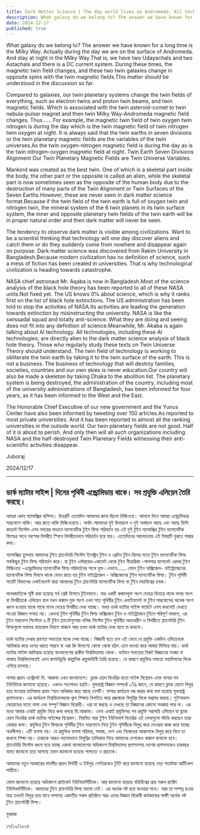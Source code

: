 ```yaml
---
title: Dark Matter Science | The day world lives on Andromeda. All technology creates aliens.
description: What galaxy do we belong to? The answer we have known for a long time is the Milky Way. Actually during the day we are on the surface of Andromeda. And stay at night in the Milky Way.That is, we have two Udayachals and two Astachals and there is a DC current system.
date: 2024-12-17
published: true
---
```


What galaxy do we belong to? The answer we have known for a long time is the Milky Way. Actually during the day we are on the surface of Andromeda. And stay at night in the Milky Way.That is, we have two Udayachals and two Astachals and there is a DC current system. During these times, the magnetic twin field changes, and these two twin galaxies change in opposite spins with the twin magnetic fields.This matter should be understood in the discussion so far.

Compared to galaxies, our twin planetary systems change the twin fields of everything, such as electron twins and proton twin beams, and twin magnetic fields. Which is associated with the twin asteroid-comet to twin nebula-pulsar magnet and then twin Milky Way-Andromeda magnetic field changes. Thus......
For example, the magnetic twin field of twin oxygen twin nitrogen is during the day which is the twin magnetic field of twin nitrogen twin oxygen at night. It is always said that the twin earths in seven divisions or the twin planetary magnetic fields are the variables of the twin universes.As the twin oxygen-nitrogen magnetic field is during the day as is the twin nitrogen-oxygen magnetic field at night.  Twin Earth Seven Divisions Alignment Our Twin Planetary Magnetic Fields are Twin Universe Variables.

Mankind was created as the best twin. One of which is a skeletal part inside the body, the other part or the opposite is called an alien, while the skeletal part is now sometimes seen as the opposite of the human body due to the destruction of many parts of the Twin Alignment or Twin Surfaces of the Seven Earths.However, these are never seen in dark matter science format.Because if the twin field of the twin earth is full of oxygen twin and nitrogen twin, the mineral system of the 6 twin planets in its twin surface system, the inner and opposite planetary twin fields of the twin earth will be in proper natural order and then dark matter will never be seen.

The tendency to observe dark matter is visible among civilizations. Want to be a scientist thinking that technology will one day discover aliens and catch them or do they suddenly come from nowhere and disappear again on purpose. Dark matter science was discovered from Rakim University in Bangladesh.Because modern civilization has no definition of science, such a mess of fiction has been created in universities. That is why technological civilization is heading towards catastrophe.

NASA chief astronaut Mr. Aqaba is now in Bangladesh.Most of the science analysis of the black hole theory has been reported to all of these NASA units.Not fixed yet. The US knows 0℅ about science, which is why it ranks first on the list of black hole extinctions. The US administration has been told to stop the activities of NASA.Its activities are leading the generation towards extinction by misinstructing the university. NASA is like the swissadal squad and totally anti-science. What they are doing and seeing does not fit into any definition of science.Meanwhile, Mr. Akaba is again talking about AI technology. All technologies, including these AI technologies, are directly alien to the dark matter science analysis of black hole theory. Those who regularly study these texts on Twin Universe Theory should understand. The twin field of technology is working to obliterate the twin earth by taking it to the twin surface of the earth.
This is not a business. The business of technology that will destroy families, societies, countries and our own skies is never education.Our country will also be made a skeleton by taking Dhaka to the abolition list.
The planetary system is being destroyed, the administration of the country, including most of the university administrations of Bangladesh, has been informed for four years, as it has been informed to the West and the East.

The Honorable Chief Executive of our new government and the Yunus Center have also been informed by tweeting over 150 articles.As reported to most private universities.
And it has been reported to almost all the ranking universities in the outside world. Our twin planetary fields are not good.
Half of it is about to perish. And only then will all such organizations including NASA and the half-destroyed Twin Planetary Fields witnessing their anti-scientific activities disappear.

Juboraj

2024/12/17

---

## ডার্ক ম‍্যাটার সাইন্স | দিনের পৃথিবী এন্ড্রোমিডায় থাকে। সব প্রযুক্তি এলিয়েন তৈরি করছে।

আমরা কোন্ গ‍্যালাক্সির বাসিন্দা। উত্তরটি এতোদিন আমাদের জানা ছিলো মিল্কিওয়ে। আসলে দিনে আমরা এন্ড্রোমিডার সারফেসে থাকি। আর রাতে থাকি মিল্কিওয়েতে। অর্থাৎ আমাদের দুই উদয়াচল ও দুই অস্তাচল আছে এবং আছে ডিসি কারেন্ট সিস্টেম এসব সময়ের মাধ‍্যমে ম‍্যাগনেটিক টুইন ফিল্ড পরিবর্তন হয় এই দুই টুইন  গ‍্যালাক্সির টুইন ম‍্যাগনেটিক ফিল্ডের সাথে পরস্পর বিপরীত স্পিনে বিপরীতভাবে পরিবর্তন হয়ে যায়। এতোদিনের আলোচনায় এই বিষয়টি বুঝতে পারার কথা।

গ‍্যালাক্সির তুলনায় আমাদের টুইন প্ল‍্যানেটারি সিস্টেম ইলেক্ট্রন টুইন ও প্রোটন টুইন বিমের মতো টুইন ম‍্যাগনেটিক ফিল্ড সবকিছুর টুইন  ফিল্ড পরিবর্তন করে। যা টুইন এস্টরয়েড-কোমেট থেকে টুইন  নীহারিকা -পালসার ম‍্যাগনেট এরপর টুইন মিল্কিওয়ে -এন্ড্রোমিডার ম‍্যাগনেটিক ফিল্ড পরিবর্তনের সাথে যুক্ত।এভাবে......
যেমন টুইন অক্সিজেন- নাইট্রোজেনের ম‍্যাগনেটিক ফিল্ড দিবসে থাকে যেমন রাতে হয় টুইন নাইট্রোজেন - অক্সিজেনের টুইন ম‍্যাগনেটিক ফিল্ড।  টুইন পৃথিবী সাতটি বিভাগের এলাইনমেন্ট দ্বারা  আমাদের টুইন প্ল‍্যানেটারি ম‍্যাগনেটিক ফিল্ড যা টুইন মহাবিশ্বের চলক।

মানবজাতিকে সৃষ্টি করা হয়েছে সর্ব শ্রেষ্ঠ হিসাবে টুইনভাবে। যার একটি কঙ্কালযুক্ত অংশ দেহের  ভিতরে থাকে অপর অংশ বা বিপরীতকে  এলিয়েন বলে যখন কঙ্কাল যুক্ত অংশ এখন সাত পৃথিবীর টুইন এলাইনমেন্ট বা টুইন সারফেসের অনেক অংশ ধ্বংস হওয়ায় মাঝে মাঝে মানব দেহের বিপরীত দেখা যাচ্ছে। অথচ ডার্ক ম‍্যাটার সাইন্স ফর্মেটে এসব কখনোই দেখতে পাওয়া বিজ্ঞান সম্মত নয়। কেননা টুইন পৃথিবীর টুইন ফিল্ড অক্সিজেন টুইন ও নাইট্রোজেন টুইনে পরিপূর্ণ থাকলে, এর টুইন সারফেস সিস্টেমে ৬ টি টুইন প্ল‍্যানেটগুলোর খনিজ সিস্টেম টুইন পৃথিবীর অভ‍্যন্তরীণ ও বিপরীতে প্ল‍্যানেটারি টুইন ফিল্ডগুলো যথাযথ ন‍্যাচারাল নিয়মে থাকবে আর তখন ডার্ক ম‍্যাটার দেখা যাবে না কখনো।

ডার্ক ম‍্যাটার দেখার প্রবণতা সভ‍্যতার মাঝে দেখা যাচ্ছে। বিজ্ঞানী হতে চান এই ভেবে যে প্রযুক্তি একদিন এলিয়েনকে আবিস্কার করে ওদের ধরতে পারবে বা ওরা কি উদ্দেশ‍্যে কোথা থেকে হঠাৎ এসে ধাওয়া করে আবার মিলিয়ে যায়। ডার্ক ম‍্যাটার সাইন্স আবিস্কার হয়েছে বাংলাদেশের রাকীম বিশ্ববিদ্যালয় থেকে।  বর্তমান সভ‍্যতার নিকট বিজ্ঞানের সংজ্ঞা না থাকায় বিশ্ববিদ্যালয়েই এমন জগাখিচুড়ি কাল্পনিক কল্পকাহিনী তৈরি হয়েছে। যে কারণে প্রযুক্তির সভ‍্যতা মহাবিপদের দিকে এগিয়ে চলেছে।

নাসার প্রধান এস্ট্রোনট মি. আকাবা এখন বাংলাদেশে।  ব্ল‍্যাক হোল  থিওরির যতো সাইন্স বিশ্লেষন এসব নাসার সব ইউনিটকে জানানো হয়েছে। এখনও সংশোধন হয়নি। যুক্তরাষ্ট্র বিজ্ঞান সম্পর্কে ০℅ জানে, যে কারণে ব্ল‍্যাক হোলে বিলুপ্ত হয়ে যাওয়ার তালিকায় প্রথম স্হান অধিকার করে আছে দেশটি। নাসার কার্যক্রম বন্ধ করার কথা বলা হয়েছে যুক্তরাষ্ট্র প্রশাসনকে।
এর কার্যক্রম বিশ্ববিদ্যালয়কে ভুল শিক্ষায় নিপতিত করে প্রজন্মকে বিলুপ্তির দিকে অগ্রসর করছে। সুইসাডাল স্কোয়াডের মতো নাসা এবং সম্পূর্ণ বিজ্ঞান বিরোধী। ওরা যা করছে ও দেখছে তা বিজ্ঞানের কোনো সংজ্ঞায় পরে না। এর মধ‍্যে আবার এআই প্রযুক্তি নিয়ে কথা বলছে মি.আকাবা। এসব এআই প্রযুক্তিসহ সব প্রযুক্তি  সরাসরি এলিয়েন যা ব্ল‍্যাক হোল থিওরির ডার্ক  ম‍্যাটার সাইন্সের বিশ্লেষন। নিয়মিত যারা টুইন ইউনিভার্স থিওরির এই লেখাগুলো স্টাডি করছেন তারা বোঝার কথা। প্রযুক্তির টুইন ফিল্ডকে পৃথিবীর টুইন সারফেসে নিয়ে টুইন পৃথিবীকে বিলুপ্ত করে দেওয়ার কাজ করে যাচ্ছে অবলীলায়। এটি ব‍্যবসা নয়। যে প্রযুক্তির ব‍্যবসা পরিবার, সমাজ, দেশ এবং নিজেদের আকাশকে বিলুপ্ত করে দিবে তা কখনো শিক্ষা নয়। ঢাকাকে আরও ভালোভাবে বিলুপ্তির তালিকায় নিয়ে আমাদের দেশকেও কঙ্কাল বানানো হবে।
প্ল‍্যানেটারি সিস্টেম ধ্বংস হয়ে যাচ্ছে একথা বাংলাদেশের অধিকাংশ  বিশ্ববিদ্যালয় প্রশাসনসহ দেশের প্রশাসনকেও চারবছর যাবত জানানো হয়ে আসছে যেমন জানানো হয়েছে পাশ্চাত্য ও প্রাচ‍্যকে।

আমাদের নতুন সরকারের মাননীয় প্রধান নির্বাহী ও ইউনুছ সেন্টারকেও টুইট করে জানানো হয়েছে দেড় শতাধিক আর্টিকেল পাঠিয়ে।

যেমন জানানো হয়েছে অধিকাংশ প্রাইভেট ইউনিভার্সিটিকে।
আর জানানো হয়েছে বহির্বিশ্বের প্রায় সকল র‍্যাঙ্কিং ইউনিভার্সিটিকে। আমাদের টুইন প্ল‍্যানেটারি ফিল্ড ভালো নেই। এর অর্ধেক নষ্ট হয়ে যাওয়ার পথে। আর তা সম্পন্ন হওয়া মাত্র তখনই বিলুপ্ত হয়ে যাবে নাসাসহ এজাতীয় সকল প্রতিষ্ঠান আর এদের বিজ্ঞান বিরোধী কর্মকান্ডের স্বাক্ষী অর্ধেক নষ্ট টুইন প্ল‍্যানেটারী ফিল্ড।

যুবরাজ

১৭/১২/২০২৪
